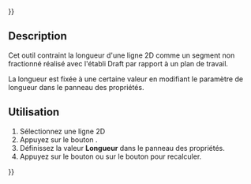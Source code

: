 {{UnfinishedDocu{{#translation:}}}}
<languages/>

{{Docnav/fr
|[[Assembly3_ConstraintSketchPlane/fr|Contrainte esquisse plan]]
|[[Assembly3_ConstraintEqualLength/fr|Contrainte égalité longueur]]
|[[Assembly3_Workbench/fr|Assembly3]]
|IconL=Assembly_ConstraintSketchPlane.svg
|IconR=Assembly_ConstraintEqualLength.svg
|IconC=Assembly3_workbench_icon.svg
}}

{{GuiCommand/fr
|Name=Assembly3 ConstraintLineLength
|Name/fr=Assembly3 Contrainte longueur ligne
|Icon=Assembly_ConstraintLineLength.svg
|Workbenches=[[Assembly3_Workbench/fr|Assembly3]]
}}

== Description ==

Cet outil contraint la longueur d'une ligne 2D comme un segment non fractionné réalisé avec l'établi Draft par rapport à un plan de travail.

La longueur est fixée à une certaine valeur en modifiant le paramètre de longueur dans le panneau des propriétés. 

== Utilisation == 

# Sélectionnez une ligne 2D
# Appuyez sur le bouton {{Button|[[Image:Assembly_ConstraintLineLength.svg|16px]] [[Assembly3_ConstraintLineLength/fr|Line length]]}}.
# Définissez la valeur '''Longueur''' dans le panneau des propriétés.
# Appuyez sur le bouton {{Button|[[Image:Assembly3_workbench_icon.svg|16px]] [[Assembly3_ResolveConstraints/fr|Solve constraints]]}} ou sur le bouton {{Button|[[Image:Assembly_QuickSolve.svg|16px]] [[Assembly3_QuickSolve/fr|Quick solve]]}} pour recalculer.

   
{{Docnav/fr
|[[Assembly3_ConstraintSketchPlane/fr|Contrainte esquisse plan]]
|[[Assembly3_ConstraintEqualLength/fr|Contrainte égalité longueur]]
|[[Assembly3_Workbench/fr|Assembly3]]
|IconL=Assembly_ConstraintSketchPlane.svg
|IconR=Assembly_ConstraintEqualLength.svg
|IconC=Assembly3_workbench_icon.svg
}}
{{Userdocnavi{{#translation:}}}}